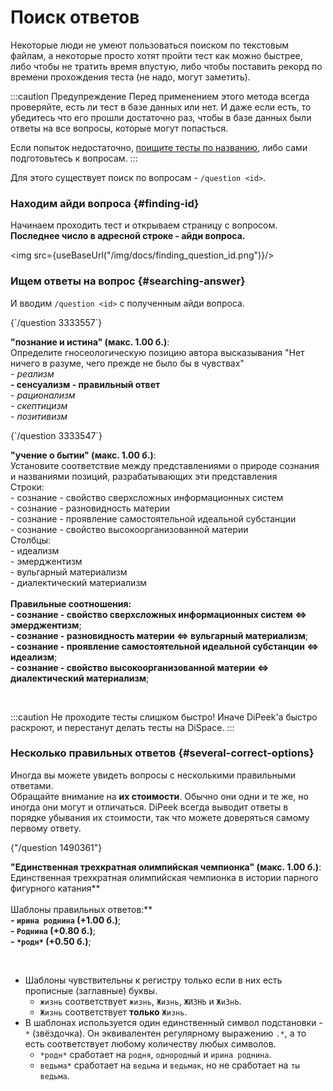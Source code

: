 # Поиск ответов


Некоторые люди не умеют пользоваться поиском по текстовым файлам, а некоторые просто хотят пройти тест как можно быстрее, либо чтобы не тратить время впустую, либо чтобы поставить рекорд по времени прохождения теста (не надо, могут заметить).

:::caution Предупреждение
Перед применением этого метода всегда проверяйте, есть ли тест в базе данных или нет. И даже если есть, то убедитесь что его прошли достаточно раз, чтобы в базе данных были ответы на все вопросы, которые могут попасться.

Если попыток недостаточно, [поищите тесты по названию](./searching-tests#search-by-name), либо сами подготовьтесь к вопросам.
:::

Для этого существует поиск по вопросам - `/question <id>`.

### Находим айди вопроса {#finding-id}

Начинаем проходить тест и открываем страницу с вопросом.  
**Последнее число в адресной строке - айди вопроса.**

<img src={useBaseUrl("/img/docs/finding_question_id.png")}/>

### Ищем ответы на вопрос {#searching-answer}

И вводим `/question <id>` с полученным айди вопроса.

<div style={{maxWidth: '650px'}}>
<DiscordMessages>
  <DiscordMessage>
    {`/question 3333557`}
  </DiscordMessage>
  <DiPeekResponse>

**"познание и истина" (макс. 1.00 б.)**:  
Определите гносеологическую позицию автора высказывания "Нет ничего в разуме, чего прежде не было бы в чувствах"  
*- реализм*  
**- сенсуализм - правильный ответ**  
*- рационализм*  
*- скептицизм*  
*- позитивизм*

  </DiPeekResponse>
  <DiscordMessage>
    {`/question 3333547`}
  </DiscordMessage>
  <DiPeekResponse>

**"учение о бытии" (макс. 1.00 б.)**:  
Установите соответствие между представлениями о природе сознания и названиями позиций, разрабатывающих эти представления  
Строки:  
\- сознание - свойство сверхсложных информационных систем  
\- сознание - разновидность материи  
\- сознание - проявление самостоятельной идеальной субстанции  
\- сознание - свойство высокоорганизованной материи  
Столбцы:  
\- идеализм  
\- эмерджентизм  
\- вульгарный материализм  
\- диалектический материализм<br/><br/>
**Правильные соотношения:**  
**- сознание - свойство сверхсложных информационных систем <=> эмерджентизм**;  
**- сознание - разновидность материи <=> вульгарный материализм**;  
**- сознание - проявление самостоятельной идеальной субстанции <=> идеализм**;  
**- сознание - свойство высокоорганизованной материи <=> диалектический материализм**;

  </DiPeekResponse>
</DiscordMessages>
</div>
<br/>

:::caution Не проходите тесты слишком быстро!
Иначе DiPeek'а быстро раскроют, и перестанут делать тесты на DiSpace.
:::

### Несколько правильных ответов {#several-correct-options}

Иногда вы можете увидеть вопросы с несколькими правильными ответами.  
Обращайте внимание на **их стоимости**. Обычно они одни и те же, но иногда они могут и отличаться. DiPeek всегда выводит ответы в порядке убывания их стоимости, так что можете доверяться самому первому ответу.

<div style={{maxWidth: '650px'}}>
<DiscordMessages>
  <DiscordMessage>
    {"/question 1490361"}
  </DiscordMessage>
  <DiPeekResponse>

**"Единственная трехкратная олимпийская чемпионка" (макс. 1.00 б.)**:  
Единственная трехкратная олимпийская чемпионка в истории парного фигурного катания**<br/><br/>
Шаблоны правильных ответов:**  
**- `ирина роднина` (+1.00 б.)**;  
**- `Роднина` (+0.80 б.)**;  
**- `*родн*` (+0.50 б.)**;

  </DiPeekResponse>
</DiscordMessages>
</div>
<br/>

- Шаблоны чувствительны к регистру только если в них есть прописные (заглавные) буквы.
  - `жизнь` соответствует `жизнь`, `Жизнь`, `ЖИЗНЬ` и `ЖиЗнЬ`.
  - `Жизнь` соответствует **только** `Жизнь`.
- В шаблонах используется один единственный символ подстановки - `*` (звёздочка). Он эквивалентен регулярному выражению `.*`, а то есть соответствует любому количеству любых символов.
  - `*родн*` сработает на `родня`, `однородный` и `ирина роднина`.
  - `ведьма*` сработает на `ведьма` и `ведьмак`, но не сработает на `ты ведьма`.


